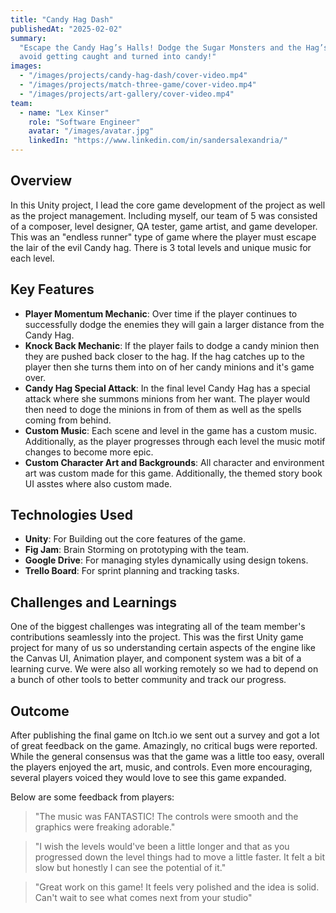 ```yaml
---
title: "Candy Hag Dash"
publishedAt: "2025-02-02"
summary:
  "Escape the Candy Hag’s Halls! Dodge the Sugar Monsters and the Hag’s magic to
  avoid getting caught and turned into candy!"
images:
  - "/images/projects/candy-hag-dash/cover-video.mp4"
  - "/images/projects/match-three-game/cover-video.mp4"
  - "/images/projects/art-gallery/cover-video.mp4"
team:
  - name: "Lex Kinser"
    role: "Software Engineer"
    avatar: "/images/avatar.jpg"
    linkedIn: "https://www.linkedin.com/in/sandersalexandria/"
---
```


## Overview

In this Unity project, I lead the core game development of the project as well
as the project management. Including myself, our team of 5 was consisted of a
composer, level designer, QA tester, game artist, and game developer. This was
an "endless runner" type of game where the player must escape the lair of the
evil Candy hag. There is 3 total levels and unique music for each level.

## Key Features

- **Player Momentum Mechanic**: Over time if the player continues to
  successfully dodge the enemies they will gain a larger distance from the Candy
  Hag.
- **Knock Back Mechanic**: If the player fails to dodge a candy minion then they
  are pushed back closer to the hag. If the hag catches up to the player then
  she turns them into on of her candy minions and it's game over.
- **Candy Hag Special Attack**: In the final level Candy Hag has a special
  attack where she summons minions from her want. The player would then need to
  doge the minions in from of them as well as the spells coming from behind.
- **Custom Music**: Each scene and level in the game has a custom music.
  Additionally, as the player progresses through each level the music motif
  changes to become more epic.
- **Custom Character Art and Backgrounds**: All character and environment art
  was custom made for this game. Additionally, the themed story book UI asstes
  where also custom made.

## Technologies Used

- **Unity**: For Building out the core features of the game.
- **Fig Jam**: Brain Storming on prototyping with the team.
- **Google Drive**: For managing styles dynamically using design tokens.
- **Trello Board**: For sprint planning and tracking tasks.

## Challenges and Learnings

One of the biggest challenges was integrating all of the team member's
contributions seamlessly into the project. This was the first Unity game project
for many of us so understanding certain aspects of the engine like the Canvas
UI, Animation player, and component system was a bit of a learning curve. We
were also all working remotely so we had to depend on a bunch of other tools to
better community and track our progress.

## Outcome

After publishing the final game on Itch.io we sent out a survey and got a lot of
great feedback on the game. Amazingly, no critical bugs were reported. While the
general consensus was that the game was a little too easy, overall the players
enjoyed the art, music, and controls. Even more encouraging, several players
voiced they would love to see this game expanded.

Below are some feedback from players:

> "The music was FANTASTIC! The controls were smooth and the graphics were
> freaking adorable."

> "I wish the levels would've been a little longer and that as you progressed
> down the level things had to move a little faster. It felt a bit slow but
> honestly I can see the potential of it."

> "Great work on this game! It feels very polished and the idea is solid. Can't
> wait to see what comes next from your studio"
